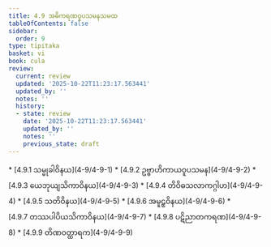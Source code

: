 ```yaml
---
title: 4.9 အဓိကရဏဝူပသမနသမထ
tableOfContents: false
sidebar:
  order: 9
type: tipitaka
basket: vi
book: cula
review:
  current: review
  updated: '2025-10-22T11:23:17.563441'
  updated_by: ''
  notes: ''
  history:
  - state: review
    date: '2025-10-22T11:23:17.563441'
    updated_by: ''
    notes: ''
    previous_state: draft
---
```



<ReviewStatus review={frontmatter.review} showDetails={true} />

<HypothesisAnnotation frontmatter={frontmatter} />

<DynamicBreadcrumb />



<TableOfContents book="cula" section="4.9">
* [4.9.1 သမ္မုခါဝိနယ](4-9/4-9-1)
* [4.9.2 ဥဗ္ဗာဟိကာယဝူပသမန](4-9/4-9-2)
* [4.9.3 ယေဘုယျသိကာဝိနယ](4-9/4-9-3)
* [4.9.4 တိဝိဓသလာကဂ္ဂါဟ](4-9/4-9-4)
* [4.9.5 သတိဝိနယ](4-9/4-9-5)
* [4.9.6 အမူဠှဝိနယ](4-9/4-9-6)
* [4.9.7 တဿပါပိယသိကာဝိနယ](4-9/4-9-7)
* [4.9.8 ပဋိညာတကရဏ](4-9/4-9-8)
* [4.9.9 တိဏဝတ္ထာရက](4-9/4-9-9)
</TableOfContents>